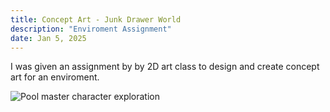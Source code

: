 ```yaml
---
title: Concept Art - Junk Drawer World
description: "Enviroment Assignment"
date: Jan 5, 2025
---
```


I was given an assignment by by 2D art class to design and create concept art for an enviroment. 


<Image
        src="/images/pool-master/pool-master-exploration.png"
        alt="Pool master character exploration"
        width={5887} 
        height={3232}
      />


